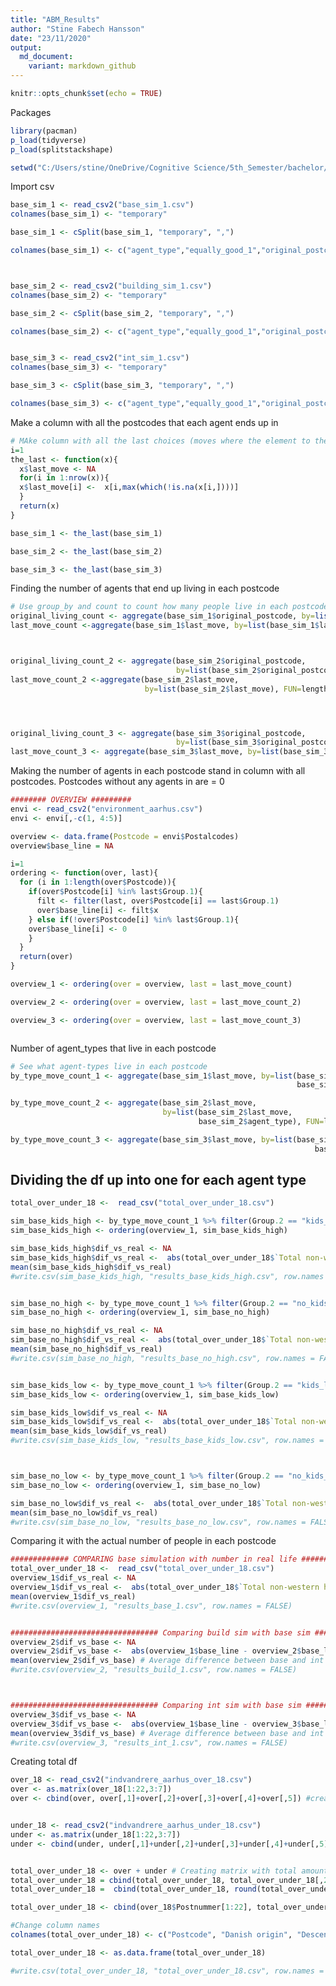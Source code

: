 ---
title: "ABM_Results"
author: "Stine Fabech Hansson"
date: "23/11/2020"
output:  
  md_document:
    variant: markdown_github
---

```{r setup, include=FALSE}
knitr::opts_chunk$set(echo = TRUE)
```

Packages
```{r}
library(pacman)
p_load(tidyverse)
p_load(splitstackshape)

setwd("C:/Users/stine/OneDrive/Cognitive Science/5th_Semester/bachelor/ABM_Aarhus")
```

Import csv
```{r}
base_sim_1 <- read_csv2("base_sim_1.csv")
colnames(base_sim_1) <- "temporary"

base_sim_1 <- cSplit(base_sim_1, "temporary", ",")

colnames(base_sim_1) <- c("agent_type","equally_good_1","original_postcode","move_1","move_2","move_3","move_4","move_5","move_6")



base_sim_2 <- read_csv2("building_sim_1.csv") 
colnames(base_sim_2) <- "temporary"

base_sim_2 <- cSplit(base_sim_2, "temporary", ",")

colnames(base_sim_2) <- c("agent_type","equally_good_1","original_postcode","move_1","move_2","move_3","move_4","move_5","move_6")


base_sim_3 <- read_csv2("int_sim_1.csv")
colnames(base_sim_3) <- "temporary"

base_sim_3 <- cSplit(base_sim_3, "temporary", ",")

colnames(base_sim_3) <- c("agent_type","equally_good_1","original_postcode","move_1","move_2","move_3","move_4","move_5","move_6")

```

Make a column with all the postcodes that each agent ends up in 
```{r}

# MAke column with all the last choices (moves where the element to the right of them is NA)
i=1
the_last <- function(x){
  x$last_move <- NA
  for(i in 1:nrow(x)){
  x$last_move[i] <-  x[i,max(which(!is.na(x[i,])))]
  }
  return(x)
}

base_sim_1 <- the_last(base_sim_1)

base_sim_2 <- the_last(base_sim_2)

base_sim_3 <- the_last(base_sim_3)
```

Finding the number of agents that end up living in each postcode
```{r}
# Use group_by and count to count how many people live in each postcode (both for original Postcode column and the newly created column)
original_living_count <- aggregate(base_sim_1$original_postcode, by=list(base_sim_1$original_postcode), FUN=length)
last_move_count <-aggregate(base_sim_1$last_move, by=list(base_sim_1$last_move), FUN=length)



original_living_count_2 <- aggregate(base_sim_2$original_postcode,
                                     by=list(base_sim_2$original_postcode), FUN=length)
last_move_count_2 <-aggregate(base_sim_2$last_move,
                              by=list(base_sim_2$last_move), FUN=length)




original_living_count_3 <- aggregate(base_sim_3$original_postcode,
                                     by=list(base_sim_3$original_postcode), FUN=length)
last_move_count_3 <- aggregate(base_sim_3$last_move, by=list(base_sim_3$last_move), FUN=length)
```

Making the number of agents in each postcode stand in column with all postcodes. 
Postcodes without any agents in are = 0
```{r}
######## OVERVIEW #########
envi <- read_csv2("environment_aarhus.csv")
envi <- envi[,-c(1, 4:5)]

overview <- data.frame(Postcode = envi$Postalcodes)
overview$base_line = NA

i=1
ordering <- function(over, last){
  for (i in 1:length(over$Postcode)){
    if(over$Postcode[i] %in% last$Group.1){
      filt <- filter(last, over$Postcode[i] == last$Group.1)
      over$base_line[i] <- filt$x
    } else if(!over$Postcode[i] %in% last$Group.1){
    over$base_line[i] <- 0
    }
  }
  return(over)
} 

overview_1 <- ordering(over = overview, last = last_move_count)

overview_2 <- ordering(over = overview, last = last_move_count_2)

overview_3 <- ordering(over = overview, last = last_move_count_3)



```

Number of agent_types that live in each postcode
```{r}
# See what agent-types live in each postcode 
by_type_move_count_1 <- aggregate(base_sim_1$last_move, by=list(base_sim_1$last_move,
                                                                base_sim_1$agent_type), FUN=length)

by_type_move_count_2 <- aggregate(base_sim_2$last_move,
                                  by=list(base_sim_2$last_move,
                                          base_sim_2$agent_type), FUN=length)

by_type_move_count_3 <- aggregate(base_sim_3$last_move, by=list(base_sim_3$last_move,
                                                                    base_sim_3$agent_type), FUN=length)
```

## Dividing the df up into one for each agent type
```{r}
total_over_under_18 <-  read_csv("total_over_under_18.csv")

sim_base_kids_high <- by_type_move_count_1 %>% filter(Group.2 == "kids_high_economy")
sim_base_kids_high <- ordering(overview_1, sim_base_kids_high)

sim_base_kids_high$dif_vs_real <- NA
sim_base_kids_high$dif_vs_real <-  abs(total_over_under_18$`Total non-western households` - sim_base_kids_high$base_line)
mean(sim_base_kids_high$dif_vs_real)
#write.csv(sim_base_kids_high, "results_base_kids_high.csv", row.names = FALSE)


sim_base_no_high <- by_type_move_count_1 %>% filter(Group.2 == "no_kids_high_economy")
sim_base_no_high <- ordering(overview_1, sim_base_no_high)

sim_base_no_high$dif_vs_real <- NA
sim_base_no_high$dif_vs_real <-  abs(total_over_under_18$`Total non-western households` - sim_base_no_high$base_line)
mean(sim_base_no_high$dif_vs_real)
#write.csv(sim_base_no_high, "results_base_no_high.csv", row.names = FALSE)


sim_base_kids_low <- by_type_move_count_1 %>% filter(Group.2 == "kids_low_economy")
sim_base_kids_low <- ordering(overview_1, sim_base_kids_low)

sim_base_kids_low$dif_vs_real <- NA
sim_base_kids_low$dif_vs_real <-  abs(total_over_under_18$`Total non-western households` - sim_base_kids_low$base_line)
mean(sim_base_kids_low$dif_vs_real)
#write.csv(sim_base_kids_low, "results_base_kids_low.csv", row.names = FALSE)



sim_base_no_low <- by_type_move_count_1 %>% filter(Group.2 == "no_kids_low_economy")
sim_base_no_low <- ordering(overview_1, sim_base_no_low)

sim_base_no_low$dif_vs_real <-  abs(total_over_under_18$`Total non-western households` - sim_base_no_low$base_line)
mean(sim_base_no_low$dif_vs_real)
#write.csv(sim_base_no_low, "results_base_no_low.csv", row.names = FALSE)
```


Comparing it with the actual number of people in each postcode 
```{r}
############# COMPARING base simulation with number in real life ###############
total_over_under_18 <-  read_csv("total_over_under_18.csv")
overview_1$dif_vs_real <- NA
overview_1$dif_vs_real <-  abs(total_over_under_18$`Total non-western households` - overview_1$base_line)
mean(overview_1$dif_vs_real)
#write.csv(overview_1, "results_base_1.csv", row.names = FALSE)


################################# Comparing build sim with base sim ####################
overview_2$dif_vs_base <- NA
overview_2$dif_vs_base <-  abs(overview_1$base_line - overview_2$base_line)
mean(overview_2$dif_vs_base) # Average difference between base and int simulation
#write.csv(overview_2, "results_build_1.csv", row.names = FALSE)



################################# Comparing int sim with base sim ####################
overview_3$dif_vs_base <- NA
overview_3$dif_vs_base <-  abs(overview_1$base_line - overview_3$base_line)
mean(overview_3$dif_vs_base) # Average difference between base and int simulation
#write.csv(overview_3, "results_int_1.csv", row.names = FALSE)

```

Creating total df 
```{r}

over_18 <- read_csv2("indvandrere_aarhus_over_18.csv")
over <- as.matrix(over_18[1:22,3:7])
over <- cbind(over, over[,1]+over[,2]+over[,3]+over[,4]+over[,5]) #creating total column 


under_18 <- read_csv2("indvandrere_aarhus_under_18.csv")
under <- as.matrix(under_18[1:22,3:7])
under <- cbind(under, under[,1]+under[,2]+under[,3]+under[,4]+under[,5])


total_over_under_18 <- over + under # Creating matrix with total amount of people 
total_over_under_18 = cbind(total_over_under_18, total_over_under_18[,2] + total_over_under_18[,4]) # Column with total amount of non-western 
total_over_under_18 =  cbind(total_over_under_18, round(total_over_under_18[,7]/2.5))

total_over_under_18 <- cbind(over_18$Postnummer[1:22], total_over_under_18)

#Change column names 
colnames(total_over_under_18) <- c("Postcode", "Danish origin", "Descendants from non_western countries", "Descendants from western countries", "Immigrants from non-western countries", "Immigrants from western countries", "In total", "Total non-western", "Total non-western households")

total_over_under_18 <- as.data.frame(total_over_under_18)

#write.csv(total_over_under_18, "total_over_under_18.csv", row.names = FALSE)



```

